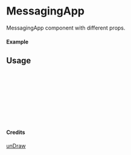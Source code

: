 
<Meta of={MessagingApp} title="unDraw/MessagingApp" />

# MessagingApp

MessagingApp component with different props.

#### Example

<Canvas of={MessagingApp.Primary} />

## Usage

```ts
import { MessagingApp } from "yadl-ui";

const Example = () => {
  return (
      <MessagingApp />
  );
};

export default Example;
```

#### Credits
[unDraw](https://undraw.co/illustrations)
